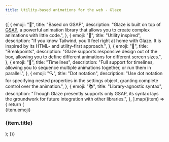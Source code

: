 ```yaml
---
title: Utility-based animations for the web - Glaze
---
```



<div className="mx-auto my-12 flex max-w-screen-xl flex-col items-center justify-center space-y-12 pl-[max(env(safe-area-inset-left),1.5rem)] pr-[max(env(safe-area-inset-right),1.5rem)] md:my-16 md:space-y-16 lg:my-20 lg:space-y-20 xl:my-24 xl:space-y-24">
  <div className="grid items-center gap-12 xl:grid-cols-[1.5fr,2fr]">
    <Hero />
    <div className="nextra-code-block xl:!mx-0 [&_pre]:grid [&_pre]:overflow-x-auto [&_pre]:bg-neutral-950 [&_pre]:p-8 ">
      <HeroCode />
    </div>
  </div>
  <div className="grid gap-4 sm:grid-cols-2 sm:gap-6 lg:grid-cols-3 lg:gap-8">
    {[
      {
        emoji: "🚀",
        title: "Based on GSAP",
        description:
          "Glaze is built on top of <a class='link' target='_blank' href='https://gsap.com/'>GSAP</a>, a powerful animation library that allows you to create complex animations with little code.",
      },
      {
        emoji: "🎨",
        title: "Utility inspired",
        description:
          "If you know Tailwind, you'll feel right at home with Glaze. It is inspired by its HTML- and utility-first approach.",
      },
      {
        emoji: "📱",
        title: "Breakpoints",
        description:
          "Glaze supports responsive design out of the box, allowing you to define different animations for different screen sizes.",
      },
      {
        emoji: "🔗",
        title: "Timelines",
        description:
          "Full support for timelines, allowing you to sequence multiple animations together, or run them in parallel.",
      },
      {
        emoji: "🔍",
        title: "Dot notation",
        description:
          "Use dot notation for specifying nested properties in the settings object, granting complete control over the animation.",
      },
      {
        emoji: "📚",
        title: "Library-agnostic syntax",
        description:
          "Though Glaze presently supports only GSAP, its syntax lays the groundwork for future integration with other libraries.",
      },
    ].map((item) => {
      return (
        <div
          key={item.title}
          className="space-y-2 rounded-lg bg-gray-100 p-4 dark:bg-neutral-900 sm:rounded-xl sm:p-6 lg:rounded-3xl lg:p-8"
        >
          <div className="flex h-12 w-12 items-center justify-center rounded-lg bg-black/5 text-2xl dark:bg-white/5">
            {item.emoji}
          </div>
          <h3 className="text-lg !font-bold">{item.title}</h3>
          <p
            className="text-neutral-500 dark:text-neutral-600"
            dangerouslySetInnerHTML={{ __html: item.description }}
          />
        </div>
      );
    })}
  </div>
</div>
